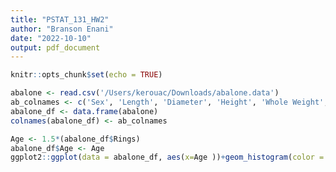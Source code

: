 ```yaml
---
title: "PSTAT_131_HW2"
author: "Branson Enani"
date: "2022-10-10"
output: pdf_document
---
```


```r
knitr::opts_chunk$set(echo = TRUE)
```

```r
abalone <- read.csv('/Users/kerouac/Downloads/abalone.data')
ab_colnames <- c('Sex', 'Length', 'Diameter', 'Height', 'Whole Weight', 'Shucked Weight', 'Viscera Weight', 'Shell Weight', 'Rings' )
abalone_df <- data.frame(abalone)
colnames(abalone_df) <- ab_colnames


```

```r
Age <- 1.5*(abalone_df$Rings)
abalone_df$Age <- Age
ggplot2::ggplot(data = abalone_df, aes(x=Age ))+geom_histogram(color = 'DodgerBlue', fill = 'Red')
```

